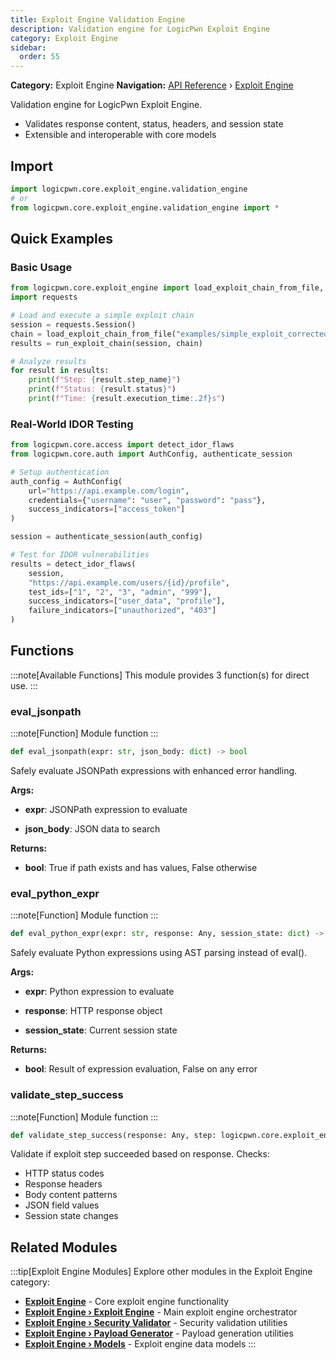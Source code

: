 ```yaml
---
title: Exploit Engine Validation Engine
description: Validation engine for LogicPwn Exploit Engine
category: Exploit Engine
sidebar:
  order: 55
---
```



**Category:** Exploit Engine
**Navigation:** [API Reference](../) › [Exploit Engine](../exploit-engine)

Validation engine for LogicPwn Exploit Engine.
- Validates response content, status, headers, and session state
- Extensible and interoperable with core models

## Import

```python
import logicpwn.core.exploit_engine.validation_engine
# or
from logicpwn.core.exploit_engine.validation_engine import *
```


## Quick Examples

### Basic Usage

```python
from logicpwn.core.exploit_engine import load_exploit_chain_from_file, run_exploit_chain
import requests

# Load and execute a simple exploit chain
session = requests.Session()
chain = load_exploit_chain_from_file("examples/simple_exploit_corrected.yaml")
results = run_exploit_chain(session, chain)

# Analyze results
for result in results:
    print(f"Step: {result.step_name}")
    print(f"Status: {result.status}")
    print(f"Time: {result.execution_time:.2f}s")
```

### Real-World IDOR Testing

```python
from logicpwn.core.access import detect_idor_flaws
from logicpwn.core.auth import AuthConfig, authenticate_session

# Setup authentication
auth_config = AuthConfig(
    url="https://api.example.com/login",
    credentials={"username": "user", "password": "pass"},
    success_indicators=["access_token"]
)

session = authenticate_session(auth_config)

# Test for IDOR vulnerabilities
results = detect_idor_flaws(
    session,
    "https://api.example.com/users/{id}/profile",
    test_ids=["1", "2", "3", "admin", "999"],
    success_indicators=["user_data", "profile"],
    failure_indicators=["unauthorized", "403"]
)
```


## Functions

:::note[Available Functions]
This module provides 3 function(s) for direct use.
:::

### eval_jsonpath

:::note[Function]
Module function
:::

```python
def eval_jsonpath(expr: str, json_body: dict) -> bool
```

Safely evaluate JSONPath expressions with enhanced error handling.

**Args:**
- **expr**: JSONPath expression to evaluate

- **json_body**: JSON data to search

**Returns:**

- **bool**: True if path exists and has values, False otherwise

### eval_python_expr

:::note[Function]
Module function
:::

```python
def eval_python_expr(expr: str, response: Any, session_state: dict) -> bool
```

Safely evaluate Python expressions using AST parsing instead of eval().

**Args:**
- **expr**: Python expression to evaluate

- **response**: HTTP response object

- **session_state**: Current session state

**Returns:**

- **bool**: Result of expression evaluation, False on any error

### validate_step_success

:::note[Function]
Module function
:::

```python
def validate_step_success(response: Any, step: logicpwn.core.exploit_engine.models.ExploitStep, session_state: dict[str, typing.Any]) -> logicpwn.core.exploit_engine.models.ValidationResult
```

Validate if exploit step succeeded based on response.
Checks:
- HTTP status codes
- Response headers
- Body content patterns
- JSON field values
- Session state changes


## Related Modules

:::tip[Exploit Engine Modules]
Explore other modules in the Exploit Engine category:

- **[Exploit Engine](../exploit-engine)** - Core exploit engine functionality
- **[Exploit Engine › Exploit Engine](../exploit-engine/exploit-engine)** - Main exploit engine orchestrator
- **[Exploit Engine › Security Validator](../exploit-engine/security-validator)** - Security validation utilities
- **[Exploit Engine › Payload Generator](../exploit-engine/payload-generator)** - Payload generation utilities
- **[Exploit Engine › Models](../exploit-engine/models)** - Exploit engine data models
:::
